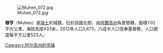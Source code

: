 [[Image:Muhen_072.jpg|right]]

'''穆亨'''（Muhen）是[[瑞士|瑞士]]的城鎮，位於該國北部，由[[阿爾高州|阿爾高州]]負責管轄，面積7.02平方公里，海拔高度433米，2012年人口3,673，六成半人口信奉基督教，人口密度每平方公里523人。

{{Switzerland-geo-stub}}
[[Category:阿尔高州的市镇|Category:阿尔高州的市镇]]